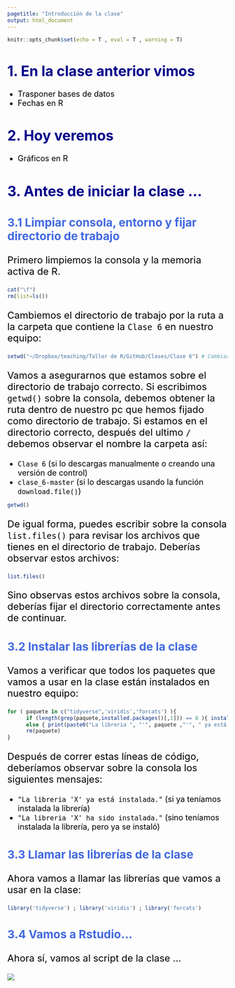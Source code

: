 ```yaml
---
pagetitle: "Introducción de la clase"
output: html_document
---
```

<!-- Estilo del HTML -->
<style type="text/css">
h1 {font-size: 32px;color: #00008B}
h1.title {font-size: 32px;}
h2 {font-size: 30px;color: #4169E1}
h3 {font-size: 26px;color: #4169E1}
h4 {font-size: 24px;}
 p {font-size: 22px; color: black}
li { font-size: 18px;color: black}
.table th:not([align]) {text-align: left;}
</style>

<!-- Configuración de la consola de R -->
```r
knitr::opts_chunk$set(echo = T , eval = T , warning = T)
```

# 1. En la clase anterior vimos

* Trasponer bases de datos
* Fechas en R

# 2. Hoy veremos 

* Gráficos en R

# 3. Antes de iniciar la clase ...

### 3.1 Limpiar consola, entorno y fijar directorio de trabajo

Primero limpiemos la consola y la memoria activa de R.
```r
cat("\f")
rm(list=ls())
```

Cambiemos el directorio de trabajo por la ruta a la carpeta que contiene la ```Clase 6``` en nuestro equipo:
```r
setwd("~/Dropbox/teaching/Taller de R/GitHub/Clases/Clase 6") # Cambiar este directorio
```

Vamos a asegurarnos que estamos sobre el directorio de trabajo correcto. Si escribimos ```getwd()``` sobre la consola, debemos obtener la ruta dentro de nuestro pc que hemos fijado como directorio de trabajo. Si estamos en el directorio correcto, después del ultimo ```/``` debemos observar el nombre la carpeta así:

* ```Clase 6``` (si lo descargas manualmente o creando una versión de control) 
* ```clase_6-master``` (si lo descargas usando la función ```download.file()```)

```r
getwd()
```

De igual forma, puedes escribir sobre la consola ```list.files()``` para revisar los archivos que tienes en el directorio de trabajo. Deberías observar estos archivos:

```r
list.files()
```

Sino observas estos archivos sobre la consola, deberías fijar el directorio correctamente antes de continuar.


### 3.2 Instalar las librerías de la clase

Vamos a verificar que todos los paquetes que vamos a usar en la clase están instalados en nuestro equipo:

```r
for ( paquete in c("tidyverse",'viridis','forcats') ){
      if (length(grep(paquete,installed.packages()[,1])) == 0 ){ install.packages(paquete) ; print(paste0("La libreria ", "'", paquete ,"'", " ha sido instalada."))}
      else { print(paste0("La libreria ", "'", paquete ,"'", " ya está instalada."))}
      rm(paquete)
}
```
Después de correr estas líneas de código, deberíamos observar sobre la consola los siguientes mensajes:

* ```"La libreria 'X' ya está instalada."``` (si ya teníamos instalada la librería) 
* ```"La libreria 'X' ha sido instalada."``` (sino teníamos instalada la librería, pero ya se instaló) 

### 3.3 Llamar las librerías de la clase

Ahora vamos a llamar las librerías que vamos a usar en la clase: 

```r
library('tidyverse') ; library('viridis') ; library('forcats')
```

### 3.4 Vamos a Rstudio...

Ahora sí, vamos al script de la clase ...

![](help/graphs/aaa.gif)
